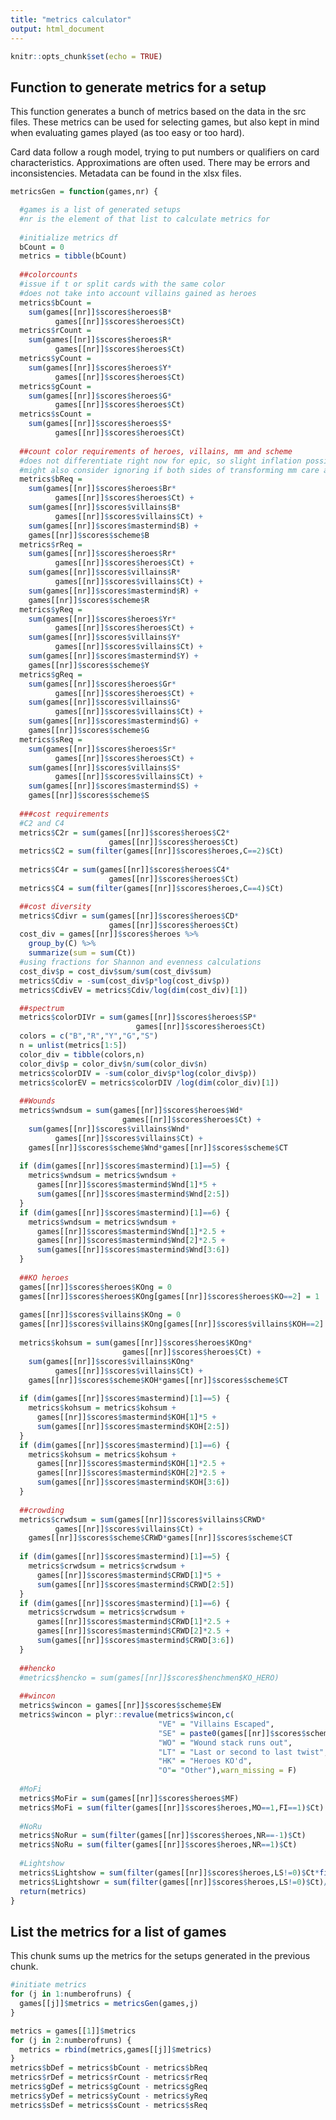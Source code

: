 ```yaml
---
title: "metrics calculator"
output: html_document
---
```


```r
knitr::opts_chunk$set(echo = TRUE)
```

## Function to generate metrics for a setup

This function generates a bunch of metrics based on the data in the src files. These metrics can be used for selecting games, but also kept in mind when evaluating games played (as too easy or too hard).

Card data follow a rough model, trying to put numbers or qualifiers on card characteristics. Approximations are often used. There may be errors and inconsistencies. Metadata can be found in the xlsx files.

```r
metricsGen = function(games,nr) {

  #games is a list of generated setups
  #nr is the element of that list to calculate metrics for
  
  #initialize metrics df
  bCount = 0
  metrics = tibble(bCount)
  
  ##colorcounts
  #issue if t or split cards with the same color
  #does not take into account villains gained as heroes
  metrics$bCount = 
    sum(games[[nr]]$scores$heroes$B*
          games[[nr]]$scores$heroes$Ct)
  metrics$rCount = 
    sum(games[[nr]]$scores$heroes$R*
          games[[nr]]$scores$heroes$Ct)
  metrics$yCount = 
    sum(games[[nr]]$scores$heroes$Y*
          games[[nr]]$scores$heroes$Ct)
  metrics$gCount = 
    sum(games[[nr]]$scores$heroes$G*
          games[[nr]]$scores$heroes$Ct)
  metrics$sCount = 
    sum(games[[nr]]$scores$heroes$S*
          games[[nr]]$scores$heroes$Ct)
  
  ##count color requirements of heroes, villains, mm and scheme
  #does not differentiate right now for epic, so slight inflation possible
  #might also consider ignoring if both sides of transforming mm care about a certain color
  metrics$bReq = 
    sum(games[[nr]]$scores$heroes$Br*
          games[[nr]]$scores$heroes$Ct) +
    sum(games[[nr]]$scores$villains$B*
          games[[nr]]$scores$villains$Ct) +
    sum(games[[nr]]$scores$mastermind$B) +
    games[[nr]]$scores$scheme$B
  metrics$rReq = 
    sum(games[[nr]]$scores$heroes$Rr*
          games[[nr]]$scores$heroes$Ct) +
    sum(games[[nr]]$scores$villains$R*
          games[[nr]]$scores$villains$Ct) +
    sum(games[[nr]]$scores$mastermind$R) +
    games[[nr]]$scores$scheme$R
  metrics$yReq = 
    sum(games[[nr]]$scores$heroes$Yr*
          games[[nr]]$scores$heroes$Ct) +
    sum(games[[nr]]$scores$villains$Y*
          games[[nr]]$scores$villains$Ct) +
    sum(games[[nr]]$scores$mastermind$Y) +
    games[[nr]]$scores$scheme$Y
  metrics$gReq = 
    sum(games[[nr]]$scores$heroes$Gr*
          games[[nr]]$scores$heroes$Ct) +
    sum(games[[nr]]$scores$villains$G*
          games[[nr]]$scores$villains$Ct) +
    sum(games[[nr]]$scores$mastermind$G) +
    games[[nr]]$scores$scheme$G
  metrics$sReq = 
    sum(games[[nr]]$scores$heroes$Sr*
          games[[nr]]$scores$heroes$Ct) +
    sum(games[[nr]]$scores$villains$S*
          games[[nr]]$scores$villains$Ct) +
    sum(games[[nr]]$scores$mastermind$S) +
    games[[nr]]$scores$scheme$S
  
  ###cost requirements
  #C2 and C4
  metrics$C2r = sum(games[[nr]]$scores$heroes$C2*
                      games[[nr]]$scores$heroes$Ct)
  metrics$C2 = sum(filter(games[[nr]]$scores$heroes,C==2)$Ct)
  
  metrics$C4r = sum(games[[nr]]$scores$heroes$C4*
                      games[[nr]]$scores$heroes$Ct)
  metrics$C4 = sum(filter(games[[nr]]$scores$heroes,C==4)$Ct)

  ##cost diversity
  metrics$Cdivr = sum(games[[nr]]$scores$heroes$CD*
                      games[[nr]]$scores$heroes$Ct)
  cost_div = games[[nr]]$scores$heroes %>%
    group_by(C) %>%
    summarize(sum = sum(Ct))
  #using fractions for Shannon and evenness calculations
  cost_div$p = cost_div$sum/sum(cost_div$sum)
  metrics$Cdiv = -sum(cost_div$p*log(cost_div$p))
  metrics$CdivEV = metrics$Cdiv/log(dim(cost_div)[1])

  ##spectrum
  metrics$colorDIVr = sum(games[[nr]]$scores$heroes$SP*
                            games[[nr]]$scores$heroes$Ct)
  colors = c("B","R","Y","G","S")
  n = unlist(metrics[1:5])
  color_div = tibble(colors,n)
  color_div$p = color_div$n/sum(color_div$n)
  metrics$colorDIV = -sum(color_div$p*log(color_div$p))
  metrics$colorEV = metrics$colorDIV /log(dim(color_div)[1])
  
  ##Wounds
  metrics$wndsum = sum(games[[nr]]$scores$heroes$Wd*
                         games[[nr]]$scores$heroes$Ct) + 
    sum(games[[nr]]$scores$villains$Wnd*
          games[[nr]]$scores$villains$Ct) +
    games[[nr]]$scores$scheme$Wnd*games[[nr]]$scores$scheme$CT
  
  if (dim(games[[nr]]$scores$mastermind)[1]==5) {
    metrics$wndsum = metrics$wndsum +
      games[[nr]]$scores$mastermind$Wnd[1]*5 +
      sum(games[[nr]]$scores$mastermind$Wnd[2:5])
  }
  if (dim(games[[nr]]$scores$mastermind)[1]==6) {
    metrics$wndsum = metrics$wndsum +
      games[[nr]]$scores$mastermind$Wnd[1]*2.5 +
      games[[nr]]$scores$mastermind$Wnd[2]*2.5 +
      sum(games[[nr]]$scores$mastermind$Wnd[3:6])
  }
  
  ##KO heroes
  games[[nr]]$scores$heroes$KOng = 0
  games[[nr]]$scores$heroes$KOng[games[[nr]]$scores$heroes$KO==2] = 1
  
  games[[nr]]$scores$villains$KOng = 0
  games[[nr]]$scores$villains$KOng[games[[nr]]$scores$villains$KOH==2] = 1
  
  metrics$kohsum = sum(games[[nr]]$scores$heroes$KOng*
                         games[[nr]]$scores$heroes$Ct) + 
    sum(games[[nr]]$scores$villains$KOng*
          games[[nr]]$scores$villains$Ct) +
    games[[nr]]$scores$scheme$KOH*games[[nr]]$scores$scheme$CT
  
  if (dim(games[[nr]]$scores$mastermind)[1]==5) {
    metrics$kohsum = metrics$kohsum +
      games[[nr]]$scores$mastermind$KOH[1]*5 +
      sum(games[[nr]]$scores$mastermind$KOH[2:5])
  }
  if (dim(games[[nr]]$scores$mastermind)[1]==6) {
    metrics$kohsum = metrics$kohsum +
      games[[nr]]$scores$mastermind$KOH[1]*2.5 +
      games[[nr]]$scores$mastermind$KOH[2]*2.5 +
      sum(games[[nr]]$scores$mastermind$KOH[3:6])
  }
  
  ##crowding
  metrics$crwdsum = sum(games[[nr]]$scores$villains$CRWD*
          games[[nr]]$scores$villains$Ct) +
    games[[nr]]$scores$scheme$CRWD*games[[nr]]$scores$scheme$CT
  
  if (dim(games[[nr]]$scores$mastermind)[1]==5) {
    metrics$crwdsum = metrics$crwdsum +
      games[[nr]]$scores$mastermind$CRWD[1]*5 +
      sum(games[[nr]]$scores$mastermind$CRWD[2:5])
  }
  if (dim(games[[nr]]$scores$mastermind)[1]==6) {
    metrics$crwdsum = metrics$crwdsum +
      games[[nr]]$scores$mastermind$CRWD[1]*2.5 +
      games[[nr]]$scores$mastermind$CRWD[2]*2.5 +
      sum(games[[nr]]$scores$mastermind$CRWD[3:6])
  }
  
  ##hencko
  #metrics$hencko = sum(games[[nr]]$scores$henchmen$KO_HERO)
  
  ##wincon
  metrics$wincon = games[[nr]]$scores$scheme$EW
  metrics$wincon = plyr::revalue(metrics$wincon,c(
                                 "VE" = "Villains Escaped",
                                 "SE" = paste0(games[[nr]]$scores$scheme$EWH," escaped"),
                                 "WO" = "Wound stack runs out",
                                 "LT" = "Last or second to last twist",
                                 "HK" = "Heroes KO'd",
                                 "O"= "Other"),warn_missing = F)
  
  #MoFi
  metrics$MoFir = sum(games[[nr]]$scores$heroes$MF)
  metrics$MoFi = sum(filter(games[[nr]]$scores$heroes,MO==1,FI==1)$Ct)
  
  #NoRu
  metrics$NoRur = sum(filter(games[[nr]]$scores$heroes,NR==-1)$Ct)
  metrics$NoRu = sum(filter(games[[nr]]$scores$heroes,NR==1)$Ct)
  
  #Lightshow
  metrics$Lightshow = sum(filter(games[[nr]]$scores$heroes,LS!=0)$Ct*filter(games[[nr]]$scores$heroes,LS!=0)$LS)
  metrics$Lightshowr = sum(filter(games[[nr]]$scores$heroes,LS!=0)$Ct)/sum(games[[nr]]$scores$heroes$Ct)
  return(metrics)
}
```

## List the metrics for a list of games

This chunk sums up the metrics for the setups generated in the previous chunk.

```r
#initiate metrics
for (j in 1:numberofruns) {
  games[[j]]$metrics = metricsGen(games,j)
}

metrics = games[[1]]$metrics
for (j in 2:numberofruns) {
  metrics = rbind(metrics,games[[j]]$metrics)
}
metrics$bDef = metrics$bCount - metrics$bReq
metrics$rDef = metrics$rCount - metrics$rReq
metrics$gDef = metrics$gCount - metrics$gReq
metrics$yDef = metrics$yCount - metrics$yReq
metrics$sDef = metrics$sCount - metrics$sReq


```
